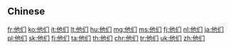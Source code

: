 {{also|他們}}
==Chinese==
{{zh-see|他們}}

[[fr:他们]]
[[ko:他们]]
[[it:他们]]
[[lt:他们]]
[[hu:他们]]
[[mg:他们]]
[[ms:他们]]
[[fj:他们]]
[[nl:他们]]
[[ja:他们]]
[[pl:他们]]
[[sk:他们]]
[[fi:他们]]
[[ta:他们]]
[[th:他们]]
[[chr:他们]]
[[tr:他们]]
[[uk:他们]]
[[zh:他们]]